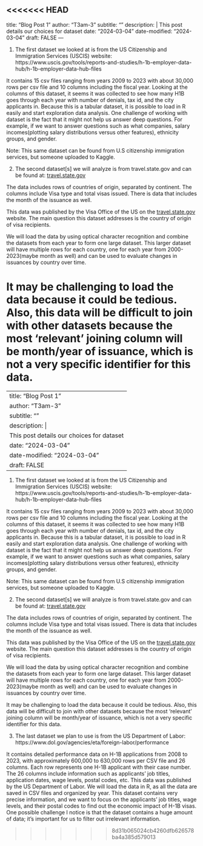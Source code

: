<<<<<<< HEAD
---
title: "Blog Post 1"
author: "T3am-3"
subtitle: ""
description:  |
  This post details our choices for dataset
date: "2024-03-04"
date-modified: "2024-03-04"
draft: FALSE
---

1. The first dataset we looked at is from the US Citizenship and Immigration Services (USCIS) website: https://www.uscis.gov/tools/reports-and-studies/h-1b-employer-data-hub/h-1b-employer-data-hub-files

It contains 15 csv files ranging from years 2009 to 2023 with about 30,000 rows per csv file and 10 columns including the fiscal year.
Looking at the columns of this dataset, it seems it was collected to see how many H1B goes through each year with number of denials, tax id, and the city applicants in. Because this is a tabular dataset, it is possible to load in R easily and start exploration data analysis.
One challenge of working with dataset is the fact that it might not help us answer deep questions. For example, if we want to answer questions such as what companies, salary incomes(plotting salary distributions versus other features), ethnicity groups, and gender.

Note: This same dataset can be found from U.S citizenship immigration services, but someone uploaded to Kaggle.

2. The second dataset[s] we will analyze is from travel.state.gov and can be found at: [travel.state.gov](https://travel.state.gov/content/travel/en/legal/visa-law0/visa-statistics/annual-reports.html)

The data includes rows of countries of origin, separated by continent. The columns include Visa type and total visas issued. There is data that includes the month of the issuance as well. 

This data was published by the Visa Office of the US on the [travel.state.gov](http://travel.state.gov) website. The main question this dataset addresses is the country of origin of visa recipients.

We will load the data by using optical character recognition and combine the datasets from each year to form one large dataset. This larger dataset will have multiple rows for each country, one for each year from 2000-2023(maybe month as well) and can be used to evaluate changes in issuances by country over time.

It may be challenging to load the data because it could be tedious. Also, this data will be difficult to join with other datasets because the most ‘relevant’ joining column will be month/year of issuance, which is not a very specific identifier for this data.
=======

---
title: "Blog Post 1"
author: "T3am-3"
subtitle: ""
description:  |
  This post details our choices for dataset
date: "2024-03-04"
date-modified: "2024-03-04"
draft: FALSE
---

1. The first dataset we looked at is from the US Citizenship and Immigration Services (USCIS) website: https://www.uscis.gov/tools/reports-and-studies/h-1b-employer-data-hub/h-1b-employer-data-hub-files

It contains 15 csv files ranging from years 2009 to 2023 with about 30,000 rows per csv file and 10 columns including the fiscal year.
Looking at the columns of this dataset, it seems it was collected to see how many H1B goes through each year with number of denials, tax id, and the city applicants in. Because this is a tabular dataset, it is possible to load in R easily and start exploration data analysis.
One challenge of working with dataset is the fact that it might not help us answer deep questions. For example, if we want to answer questions such as what companies, salary incomes(plotting salary distributions versus other features), ethnicity groups, and gender.

Note: This same dataset can be found from U.S citizenship immigration services, but someone uploaded to Kaggle.

2. The second dataset[s] we will analyze is from travel.state.gov and can be found at: [travel.state.gov](https://travel.state.gov/content/travel/en/legal/visa-law0/visa-statistics/annual-reports.html)

The data includes rows of countries of origin, separated by continent. The columns include Visa type and total visas issued. There is data that includes the month of the issuance as well. 

This data was published by the Visa Office of the US on the [travel.state.gov](http://travel.state.gov) website. The main question this dataset addresses is the country of origin of visa recipients.

We will load the data by using optical character recognition and combine the datasets from each year to form one large dataset. This larger dataset will have multiple rows for each country, one for each year from 2000-2023(maybe month as well) and can be used to evaluate changes in issuances by country over time.

It may be challenging to load the data because it could be tedious. Also, this data will be difficult to join with other datasets because the most ‘relevant’ joining column will be month/year of issuance, which is not a very specific identifier for this data.

3. The last dataset we plan to use is from the US Department of Labor: https://www.dol.gov/agencies/eta/foreign-labor/performance 

It contains detailed performance data on H-1B applications from 2008 to 2023, with approximately 600,000 to 630,000 rows per CSV file and 26 columns. Each row represents one H-1B applicant with their case number. The 26 columns include information such as applicants’ job titles, application dates, wage levels, postal codes, etc. This data was published by the US Department of Labor. We will load the data in R, as all the data are saved in CSV files and organized by year. This dataset contains very precise information, and we want to focus on the applicants’ job titles, wage levels, and their postal codes to find out the economic impact of H-1B visas. One possible challenge I notice is that the dataset contains a huge amount of data; it’s important for us to filter out irrelevant information.

>>>>>>> 8d31b065024cb4260dfb626578ba4a385d579013
